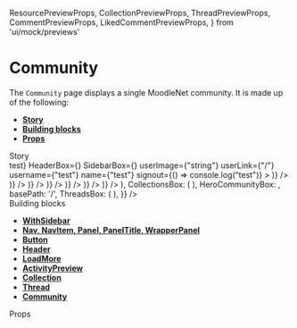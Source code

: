   ResourcePreviewProps,
  CollectionPreviewProps,
  ThreadPreviewProps,
  CommentPreviewProps,
  LikedCommentPreviewProps,
} from 'ui/mock/previews'

<Meta title="Pages|Community" component={Community} />

# Community

The `Community` page displays a single MoodleNet community. It is made up of the following:

- **[Story](#story)**
- **[Building blocks](#modules)**
- **[Props](#props)**

<div id="story">Story</div>

<Preview>
  <Story name="community page">
    <WithSidebar
      SearchBox={<h1>test</h1>}
      HeaderBox={<MainHeader {...getMainHeaderProps()} />}
      SidebarBox={<Sidebar {...useGetSidebarProps()} />}
      userImage={"string"}
      userLink={"/"}
      username={"test"}
      name={"test"}
      signout={() => console.log("test")}
    >
      <Community
        {...{
          isJoined: true,
          communityName: 'OER licensing',
          newThreadFormik: useToggleFormik(),
          loadMoreActivities: useGetLoadMoreProps(),
          loadMoreCollections: useGetLoadMoreProps(),
          loadMoreThreads: useGetLoadMoreProps(),
          ActivitiesBox: (
            <React.Fragment>
              <ActivityPreview
                {...activityPreviewProps('Added a link', <Resource {...ResourcePreviewProps()} />)}
              />
              <ActivityPreview
                {...activityPreviewProps(
                  'Uploaded a resource',
                  <Resource {...ResourcePreviewProps('license', 'pdf')} />
                )}
              />
              <ActivityPreview
                {...activityPreviewProps(
                  'Created a comment',
                  <Comment {...CommentPreviewProps()} />
                )}
              />
              <ActivityPreview
                {...activityPreviewProps(
                  'Created a comment',
                  <Comment {...CommentPreviewProps()} />
                )}
              />
              <ActivityPreview
                {...activityPreviewProps(
                  'Like a comment',
                  <LikedComment {...LikedCommentPreviewProps()} />
                )}
              />
              <ActivityPreview
                {...activityPreviewProps(
                  'Created a comment',
                  <Comment {...CommentPreviewProps()} />
                )}
              />
              <ActivityPreview
                {...activityPreviewProps(
                  'Created a comment',
                  <Comment {...CommentPreviewProps()} />
                )}
              />
            </React.Fragment>
          ),
          CollectionsBox: (
            <React.Fragment>
              <Box sx={{ marginBottom: 0 }}>
                <Collection
                  {...CollectionPreviewProps(
                    'a new collection name',
                    true,
                    'https://linktoimage',
                    'a description of the collection'
                  )}
                />
              </Box>
              <Box sx={{ marginBottom: 0 }}>
                <Collection
                  {...CollectionPreviewProps(
                    'a new collection name',
                    true,
                    'https://linktoimage',
                    'a description of the collection'
                  )}
                />
              </Box>
              <Box sx={{ marginBottom: 0 }}>
                <Collection {...CollectionPreviewProps()} />
              </Box>
              <Box sx={{ marginBottom: 0 }}>
                <Collection {...CollectionPreviewProps()} />
              </Box>
              <Box sx={{ marginBottom: 0 }}>
                <Collection {...CollectionPreviewProps()} />
              </Box>
              <Box sx={{ marginBottom: 0 }}>
                <Collection {...CollectionPreviewProps()} />
              </Box>
            </React.Fragment>
          ),
          HeroCommunityBox: <HeroCommunity {...useGetHeroCommunityProps(true)} />,
          basePath: '/',
          ThreadsBox: (
            <React.Fragment>
              <Box mx={2} mb={2}>
                <Thread {...ThreadPreviewProps()} />
              </Box>
              <Box mx={2} mb={2}>
                <Thread {...ThreadPreviewProps()} />
              </Box>
              <Box mx={2} mb={2}>
                <Thread {...ThreadPreviewProps()} />
              </Box>
              <Box mx={2} mb={2}>
                <Thread {...ThreadPreviewProps()} />
              </Box>
              <Box mx={2} mb={2}>
                <Thread {...ThreadPreviewProps()} />
              </Box>
              <Box mx={2} mb={2}>
                <Thread {...ThreadPreviewProps()} />
              </Box>
            </React.Fragment>
          ),
        }}
      />
    </WithSidebar>
  </Story>
</Preview>

<div id="modules">Building blocks</div>

- **[WithSidebar](#)**
- **[Nav, NavItem, Panel, PanelTitle, WrapperPanel](#)**
- **[Button](#)**
- **[Header](#)**
- **[LoadMore](#)**
- **[ActivityPreview](#)**
- **[Collection](#)**
- **[Thread](#)**
- **[Community](#)**

<div id="props">Props</div>

<Props of={Community} />
